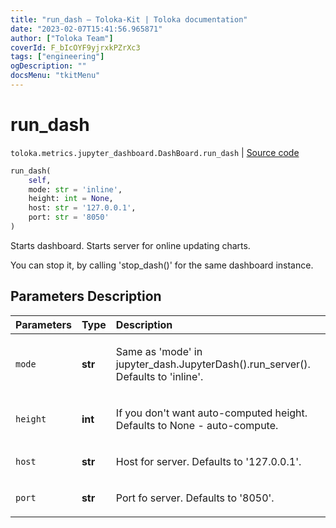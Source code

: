 ```yaml
---
title: "run_dash — Toloka-Kit | Toloka documentation"
date: "2023-02-07T15:41:56.965871"
author: ["Toloka Team"]
coverId: F_bIcOYF9yjrxkPZrXc3
tags: ["engineering"]
ogDescription: ""
docsMenu: "tkitMenu"
---
```


# run_dash
`toloka.metrics.jupyter_dashboard.DashBoard.run_dash` | [Source code](https://github.com/Toloka/toloka-kit/blob/v1.1.3/src/metrics/jupyter_dashboard.py#L331)

```python
run_dash(
    self,
    mode: str = 'inline',
    height: int = None,
    host: str = '127.0.0.1',
    port: str = '8050'
)
```

Starts dashboard. Starts server for online updating charts.

You can stop it, by calling 'stop_dash()' for the same dashboard instance.

## Parameters Description

| Parameters | Type | Description |
| :----------| :----| :-----------|
`mode`|**str**|<p>Same as &#x27;mode&#x27; in jupyter_dash.JupyterDash().run_server(). Defaults to &#x27;inline&#x27;.</p>
`height`|**int**|<p>If you don&#x27;t want auto-computed height. Defaults to None - auto-compute.</p>
`host`|**str**|<p>Host for server. Defaults to &#x27;127.0.0.1&#x27;.</p>
`port`|**str**|<p>Port fo server. Defaults to &#x27;8050&#x27;.</p>